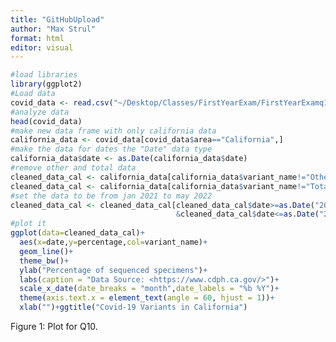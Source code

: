 ```yaml
---
title: "GitHubUpload"
author: "Max Strul"
format: html
editor: visual
---
```


```r
#load libraries
library(ggplot2)
#Load data
covid_data <- read.csv("~/Desktop/Classes/FirstYearExam/FirstYearExamq10/covid19_variants.csv")
#analyze data
head(covid_data)
#make new data frame with only california data
california_data <- covid_data[covid_data$area=="California",]
#make the data for dates the "Date" data type
california_data$date <- as.Date(california_data$date)
#remove other and total data
cleaned_data_cal <- california_data[california_data$variant_name!="Other",]
cleaned_data_cal <- california_data[california_data$variant_name!="Total",]
#set the data to be from jan 2021 to may 2022
cleaned_data_cal <- cleaned_data_cal[cleaned_data_cal$date>=as.Date("2021-01-01")
                                     &cleaned_data_cal$date<=as.Date("2022-05-01"),]
#plot it 
ggplot(data=cleaned_data_cal)+
  aes(x=date,y=percentage,col=variant_name)+
  geom_line()+
  theme_bw()+
  ylab("Percentage of sequenced specimens")+
  labs(caption = "Data Source: <https://www.cdph.ca.gov/>")+
  scale_x_date(date_breaks = "month",date_labels = "%b %Y")+ 
  theme(axis.text.x = element_text(angle = 60, hjust = 1))+
  xlab("")+ggtitle("Covid-19 Variants in California")
```
Figure 1: Plot for Q10.
